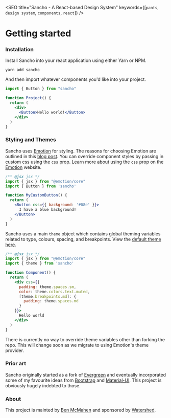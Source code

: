 
<SEO
  title="Sancho - A React-based Design System"
  keywords={[`pants`, `design system`, `components`, `react`]}
/>


# Getting started

### Installation

Install Sancho into your react application using either Yarn or NPM.

```
yarn add sancho
```

And then import whatever components you'd like into your project.

```.jsx
import { Button } from "sancho"

function Project() {
  return (
    <div>
      <Button>Hello world!</Button>
    </div>
  )
}
```

### Styling and Themes

Sancho uses [Emotion](https://emotion.sh/docs/introduction) for styling. The reasons for choosing Emotion are outlined in this [blog post](https://benmcmahen.com/why-i-choose-emotion/). You can override component styles by passing in custom css using the `css` prop. Learn more about using the `css` prop on the [Emotion](https://emotion.sh/docs/css-prop) website.

```.jsx
/** @jsx jsx */
import { jsx } from "@emotion/core"
import { Button } from 'sancho'

function MyCustomButton() {
  return (
    <Button css={{ background: '#08e' }}>
      I have a blue background!
    </Button>
  )
}
```

Sancho uses a main `theme` object which contains global theming variables related to type, colours, spacing, and breakpoints. View the [default theme here](https://github.com/bmcmahen/sancho/blob/master/src/Theme/index.ts).

```.jsx
/** @jsx jsx */
import { jsx } from "@emotion/core"
import { theme } from 'sancho'

function Component() {
  return (
    <div css={{
      padding: theme.spaces.sm,
      color: theme.colors.text.muted,
      [theme.breakpoints.md]: {
        padding: theme.spaces.md
      }
    }}>
      Hello world
    </div>
  )
}
```

There is currently no way to override theme variables other than forking the repo. This will change soon as we migrate to using Emotion's theme provider.

### Prior art

Sancho originally started as a fork of [Evergreen](https://evergreen.segment.com/) and eventually incorporated some of my favourite ideas from [Bootstrap](https://getbootstrap.com/) and [Material-UI](https://material-ui.com/). This project is obviously hugely indebted to those.

### About

This project is mainted by [Ben McMahen](http://benmcmahen.com) and sponsored by [Watershed](http://www.watershed-ed.org).
